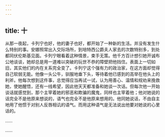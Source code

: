 ```yaml
---
---
---
```

title: 十
---




从那一夜起，卡列宁也好，他的妻子也好，都开始了一种新的生活。并没有发生什么特别的事。安娜照常出入交际场所，到培特西公爵夫人家去的次数特别多，到处都同伏伦斯基见面。卡列宁眼看着这种情景，束手无策。他千方百计想引她开诚布公地谈谈，她却总是用一道难以突破的玩世不恭的障壁把他挡住。表面上一切如旧，其实他们的内在关系完全变了。卡列宁这个强有力的政治家，在这方面却觉得自己软弱无能。他像一头公牛，驯服地垂下头，等待着他已感到的高举在他头上的利斧。他每次想到这件事，总觉得应当再试一试，认为用善心、温情和规劝来挽救她，使她醒悟，还有一线希望，因此他天天都准备和她谈一次话。但每次他一开始谈话就感觉到，那个主宰着她的邪恶和欺骗的魔鬼，同样也主宰着他；他对她说的话完全不是他原来想说的，语气也完全不是他原来想用的。他同她说话，不由自主地用了他惯于对别人反唇相讥的语气。而用这种语气是无法说出他要对她说的心里话的。

……

……